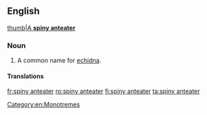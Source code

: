 ==English==
[[image:Echinda burningwell.jpg|thumb|A '''spiny anteater''']]

===Noun===
{{en-noun|head=[[spiny]] [[anteater]]}}

# {{label|en|zoology}} A common name for [[echidna]].

====Translations====
{{trans-see|common name for echidna|echidna}}
[[Category:en:Monotremes]]

[[fr:spiny anteater]]
[[ro:spiny anteater]]
[[fi:spiny anteater]]
[[ta:spiny anteater]]